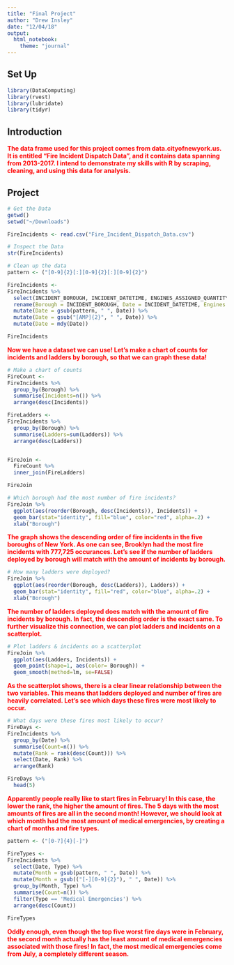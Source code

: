```yaml
---
title: "Final Project"
author: "Drew Insley"
date: "12/04/18"
output:
  html_notebook:
    theme: "journal"
---
```


## Set Up

```r
library(DataComputing)
library(rvest)
library(lubridate)
library(tidyr)
```

## Introduction
<span style="color:red">**The data frame used for this project comes from data.cityofnewyork.us. It is entitled "Fire Incident Dispatch Data", and it contains data spanning from 2013-2017. I intend to demonstrate my skills with R by scraping, cleaning, and using this data for analysis.**</span>

## Project

```r
# Get the Data
getwd()
setwd("~/Downloads")

FireIncidents <- read.csv("Fire_Incident_Dispatch_Data.csv")
```

```r
# Inspect the Data
str(FireIncidents)
```

```r
# Clean up the data
pattern <- ("[0-9]{2}[:][0-9]{2}[:][0-9]{2}")

FireIncidents <-
FireIncidents %>%
  select(INCIDENT_BOROUGH, INCIDENT_DATETIME, ENGINES_ASSIGNED_QUANTITY, INCIDENT_CLASSIFICATION_GROUP, ZIPCODE, LADDERS_ASSIGNED_QUANTITY) %>%
  rename(Borough = INCIDENT_BOROUGH, Date = INCIDENT_DATETIME, Engines = ENGINES_ASSIGNED_QUANTITY, Type = INCIDENT_CLASSIFICATION_GROUP, Ladders = LADDERS_ASSIGNED_QUANTITY, ZipCode = ZIPCODE) %>%
  mutate(Date = gsub(pattern, " ", Date)) %>%
  mutate(Date = gsub("[AMP]{2}", " ", Date)) %>%
  mutate(Date = mdy(Date))

FireIncidents
```

<span style="color:red">**Now we have a dataset we can use! Let's make a chart of counts for incidents and ladders by borough, so that we can graph these data!**</span>

```r
# Make a chart of counts
FireCount <-
FireIncidents %>%
  group_by(Borough) %>%
  summarise(Incidents=n()) %>%
  arrange(desc(Incidents))

FireLadders <-
FireIncidents %>%
  group_by(Borough) %>%
  summarise(Ladders=sum(Ladders)) %>%
  arrange(desc(Ladders))


FireJoin <-
  FireCount %>%
  inner_join(FireLadders)

FireJoin
```



```r
# Which borough had the most number of fire incidents?
FireJoin %>%
  ggplot(aes(reorder(Borough, desc(Incidents)), Incidents)) +
  geom_bar(stat="identity", fill="blue", color="red", alpha=.2) +
  xlab("Borough")
```

<span style="color:red">**The graph shows the descending order of fire incidents in the five boroughs of New York. As one can see, Brooklyn had the most fire incidents with 777,725 occurances. Let's see if the number of ladders deployed by borough will match with the amount of incidents by borough.**</span>

```r
# How many ladders were deployed?
FireJoin %>%
  ggplot(aes(reorder(Borough, desc(Ladders)), Ladders)) +
  geom_bar(stat="identity", fill="red", color="blue", alpha=.2) +
  xlab("Borough")
```

<span style="color:red">**The number of ladders deployed does match with the amount of fire incidents by borough. In fact, the descending order is the exact same. To further visualize this connection, we can plot ladders and incidents on a scatterplot.**
</span>
```r
# Plot ladders & incidents on a scatterplot
FireJoin %>%
  ggplot(aes(Ladders, Incidents)) +
  geom_point(shape=1, aes(color= Borough)) +
  geom_smooth(method=lm, se=FALSE)
```



<span style="color:red">**As the scatterplot shows, there is a clear linear relationship between the two variables. This means that ladders deployed and number of fires are heavily correlated. Let's see which days these fires were most likely to occur.**</span>

```r
# What days were these fires most likely to occur?
FireDays <-
FireIncidents %>%
  group_by(Date) %>%
  summarise(Count=n()) %>%
  mutate(Rank = rank(desc(Count))) %>%
  select(Date, Rank) %>%
  arrange(Rank)

FireDays %>%
  head(5)
```

<span style="color:red">**Apparently people really like to start fires in February! In this case, the lower the rank, the higher the amount of fires. The 5 days with the most amounts of fires are all in the second month! However, we should look at which month had the most amount of medical emergencies, by creating a chart of months and fire types.**</span>

```r
pattern <- ("[0-7]{4}[-]")

FireTypes <-
FireIncidents %>%
  select(Date, Type) %>%
  mutate(Month = gsub(pattern, " ", Date)) %>%
  mutate(Month = gsub(("[-][0-9]{2}"), " ", Date)) %>%
  group_by(Month, Type) %>%
  summarise(Count=n()) %>%
  filter(Type == 'Medical Emergencies') %>%
  arrange(desc(Count))

FireTypes
```

<span style="color:red">**Oddly enough, even though the top five worst fire days were in February, the second month actually has the least amount of medical emergencies associated with those fires! In fact, the most medical emergencies come from July, a completely different season.**
</span>







